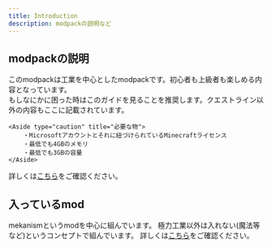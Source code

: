 ```yaml
---
title: Introduction
description: modpackの説明など
---
```


## modpackの説明
このmodpackは工業を中心としたmodpackです。初心者も上級者も楽しめる内容となっています。  
もしなにかに困った時はこのガイドを見ることを推奨します。クエストライン以外の内容もここに記載されています。

    <Aside type="caution" title="必要な物">
        ・Microsoftアカウントとそれに紐づけられているMinecraftライセンス  
        ・最低でも4GBのメモリ  
        ・最低でも3GBの容量
    </Aside>
詳しくは[こちら](guides/overview/gettingstarted)をご確認ください。

## 入っているmod
mekanismというmodを中心に組んでいます。
極力工業以外は入れない(魔法等など)というコンセプトで組んでいます。
詳しくは[こちら](guides/others/modlist)をご確認ください。